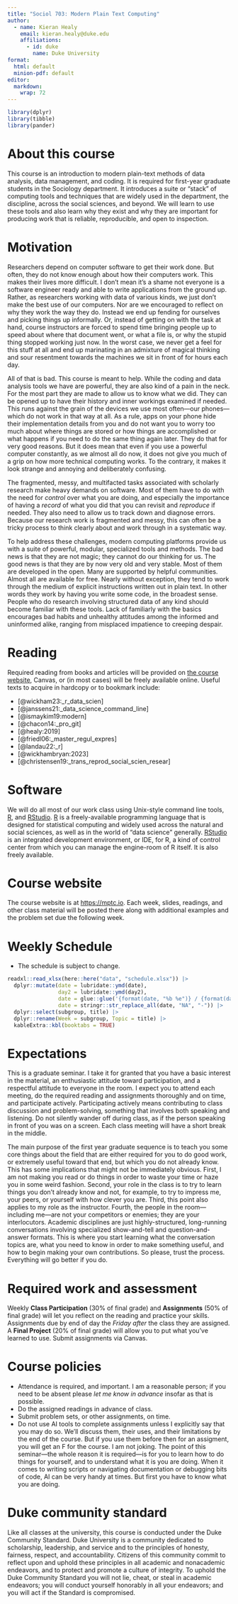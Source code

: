 ```yaml
---
title: "Sociol 703: Modern Plain Text Computing"
author:
  - name: Kieran Healy
    email: kieran.healy@duke.edu
    affiliations:
      - id: duke
        name: Duke University
format:
  html: default
  minion-pdf: default
editor:
  markdown:
    wrap: 72
---
```


```r
library(dplyr)
library(tibble)
library(pander)
```

# About this course

This course is an introduction to modern plain-text methods of data
analysis, data management, and coding. It is required for first-year
graduate students in the Sociology department. It introduces a suite or
"stack" of computing tools and techniques that are widely used in the
department, the discipline, across the social sciences, and beyond. We
will learn to use these tools and also learn why they exist and why they
are important for producing work that is reliable, reproducible, and
open to inspection.

# Motivation

Researchers depend on computer software to get their work done. But
often, they do not know enough about how their computers work. This
makes their lives more difficult. I don't mean it's a shame not everyone
is a software engineer ready and able to write applications from the
ground up. Rather, as researchers working with data of various kinds, we
just don't make the best use of our computers. Nor are we encouraged to
reflect on why they work the way they do. Instead we end up fending for
ourselves and picking things up informally. Or, instead of getting on
with the task at hand, course instructors are forced to spend time
bringing people up to speed about where that document went, or what a
file is, or why the stupid thing stopped working just now. In the worst
case, we never get a feel for this stuff at all and end up marinating in
an admixture of magical thinking and sour resentment towards the
machines we sit in front of for hours each day.

All of that is bad. This course is meant to help. While the coding and
data analysis tools we have are powerful, they are also kind of a pain
in the neck. For the most part they are made to allow us to know what we
did. They can be opened up to have their history and inner workings
examined if needed. This runs against the grain of the devices we use
most often---our phones---which do not work in that way at all. As a
rule, apps on your phone hide their implementation details from you and
do not want you to worry too much about where things are stored or how
things are accomplished or what happens if you need to do the same thing
again later. They do that for very good reasons. But it does mean that
even if you use a powerful computer constantly, as we almost all do now,
it does not give you much of a grip on how more technical computing
works. To the contrary, it makes it look strange and annoying and
deliberately confusing.

The fragmented, messy, and multifacted tasks associated with scholarly
research make heavy demands on software. Most of them have to do with
the need for *control* over what you are doing, and especially the
importance of having a *record* of what you did that you can revisit and
*reproduce* if needed. They also need to allow us to track down and
diagnose errors. Because our research work is fragmented and messy, this
can often be a tricky process to think clearly about and work through in
a systematic way.

To help address these challenges, modern computing platforms provide us
with a suite of powerful, modular, specialized tools and methods. The
bad news is that they are not magic; they cannot do our thinking for us.
The good news is that they are by now very old and very stable. Most of
them are developed in the open. Many are supported by helpful
communities. Almost all are available for free. Nearly without
exception, they tend to work through the medium of explicit instructions
written out in plain text. In other words they work by having you write
some code, in the broadest sense. People who do research involving
structured data of any kind should become familiar with these tools.
Lack of familiarly with the basics encourages bad habits and unhealthy
attitudes among the informed and uninformed alike, ranging from
misplaced impatience to creeping despair.

# Reading

Required reading from books and articles will be provided on [the course
website](https://mptc.io), Canvas, or (in most cases) will be freely
available online. Useful texts to acquire in hardcopy or to bookmark
include:

-   [@wickham23:_r_data_scien]
-   [@janssens21:_data_science_command_line]
-   [@ismaykim19:modern]
-   [@chacon14:_pro_git]
-   [@healy:2019]
-   [@friedl06:_master_regul_expres]
-   [@landau22:_r]
-   [@wickhambryan:2023]
-   [@christensen19:_trans_reprod_social_scien_resear]

# Software

We will do all most of our work class using Unix-style command line
tools, [R](https://cran.r-project.org/), and
[RStudio](https://www.rstudio.com/). [R](https://cran.r-project.org/) is
a freely-available programming language that is designed for statistical
computing and widely used across the natural and social sciences, as
well as in the world of "data science" generally.
[RStudio](https://www.rstudio.com/) is an integrated development
environment, or IDE, for R, a kind of control center from which you can
manage the engine-room of R itself. It is also freely available.

# Course website

The course website is at <https://mptc.io>. Each week, slides, readings,
and other class material will be posted there along with additional
examples and the problem set due the following week.

# Weekly Schedule

- The schedule is subject to change.

```r
readxl::read_xlsx(here::here("data", "schedule.xlsx")) |>
  dplyr::mutate(date = lubridate::ymd(date),
                day2 = lubridate::ymd(day2),
                date = glue::glue('{format(date, "%b %e")} / {format(day2, "%b %e")}'),
                date = stringr::str_replace_all(date, "NA", "-")) |>
  dplyr::select(subgroup, title) |>
  dplyr::rename(Week = subgroup, Topic = title) |>
  kableExtra::kbl(booktabs = TRUE)
```

# Expectations

This is a graduate seminar. I take it for granted that you have a basic interest in the material, an enthusiastic attitude toward participation, and a respectful attitude to everyone in the room. I expect you to attend each meeting, do the required reading and assignments thoroughly and on time, and participate actively. Participating actively means contributing to class discussion and problem-solving, something that involves both speaking and listening. Do not silently wander off during class, as if the person speaking in front of you was on a screen. Each class meeting will have a short break in the middle.

The main purpose of the first year graduate sequence is to teach you some core things about the field that are either required for you to do good work, or extremely useful toward that end, but which you do not already know. This has some implications that might not be immediately obvious. First, I am not making you read or do things in order to waste your time or haze you in some weird fashion. Second, your role in the class is to try to learn things you don't already know and not, for example, to try to impress me, your peers, or yourself with how clever you are. Third, this point also applies to my role as the instructor. Fourth, the people in the room---including me---are not your competitors or enemies; they are your interlocutors. Academic disciplines are just highly-structured, long-running conversations involving specialized show-and-tell and question-and-answer formats. This is where you start learning what the conversation topics are, what you need to know in order to make something useful, and how to begin making your own contributions. So please, trust the process. Everything will go better if you do.

# Required work and assessment

Weekly **Class Participation** (30% of final grade) and **Assignments**
(50% of final grade) will let you reflect on the reading and practice
your skills. Assignments due by end of day the *Friday after* the class they
are assigned. A **Final Project** (20% of final grade) will allow you to
put what you've learned to use. Submit assignments via Canvas.

# Course policies

-   Attendance is required, and important. I am a reasonable person; if
    you need to be absent please *let me know in advance* insofar as
    that is possible.
-   Do the assigned readings in advance of class.
-   Submit problem sets, or other assignments, on time.
-   Do not use AI tools to complete assignments unless I explicitly say that you may do so. We'll discuss them, their uses, and their limitations by the end of the course. But if you use them before then for an assigment, you will get an F for the course. I am not joking. The point of this seminar---the whole reason it is required---is for you to learn how to do things for yourself, and to understand what it is you are doing. When it comes to writing scripts or navigating documentation or debugging bits of code, AI can be very handy at times. But first you have to know what you are doing.


# Duke community standard

Like all classes at the university, this course is conducted under the
Duke Community Standard. Duke University is a community dedicated to
scholarship, leadership, and service and to the principles of honesty,
fairness, respect, and accountability. Citizens of this community commit
to reflect upon and uphold these principles in all academic and
nonacademic endeavors, and to protect and promote a culture of
integrity. To uphold the Duke Community Standard you will not lie,
cheat, or steal in academic endeavors; you will conduct yourself
honorably in all your endeavors; and you will act if the Standard is
compromised.
